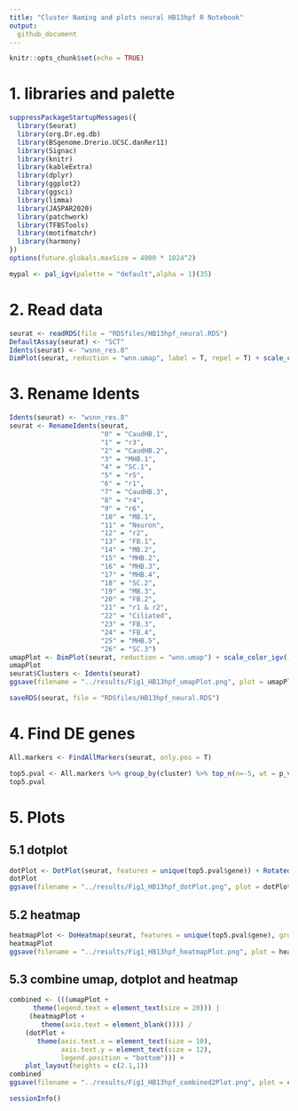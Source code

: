 ```yaml
---
title: "Cluster Naming and plots neural HB13hpf R Notebook"
output: 
  github_document
---
```


```r
knitr::opts_chunk$set(echo = TRUE)
```

# 1. libraries and palette
```r
suppressPackageStartupMessages({
  library(Seurat)
  library(org.Dr.eg.db)
  library(BSgenome.Drerio.UCSC.danRer11)
  library(Signac)
  library(knitr)
  library(kableExtra)
  library(dplyr)
  library(ggplot2)
  library(ggsci)
  library(limma)
  library(JASPAR2020)
  library(patchwork)
  library(TFBSTools)
  library(motifmatchr)
  library(harmony)
})
options(future.globals.maxSize = 4000 * 1024^2)
```

```r
mypal <- pal_igv(palette = "default",alpha = 1)(35)
```


# 2. Read data
```r
seurat <- readRDS(file = "RDSfiles/HB13hpf_neural.RDS")
DefaultAssay(seurat) <- "SCT"
Idents(seurat) <- "wsnn_res.8"
DimPlot(seurat, reduction = "wnn.umap", label = T, repel = T) + scale_color_igv()
```

# 3. Rename Idents
```r
Idents(seurat) <- "wsnn_res.8"
seurat <- RenameIdents(seurat,
                       "0" = "CaudHB.1",
                       "1" = "r3",
                       "2" = "CaudHB.2",
                       "3" = "MHB.1",
                       "4" = "SC.1",
                       "5" = "r5",
                       "6" = "r1",
                       "7" = "CaudHB.3",
                       "8" = "r4",
                       "9" = "r6",
                       "10" = "MB.1",
                       "11" = "Neuron",
                       "12" = "r2",
                       "13" = "FB.1",
                       "14" = "MB.2",
                       "15" = "MHB.2",
                       "16" = "MHB.3",
                       "17" = "MHB.4",
                       "18" = "SC.2",
                       "19" = "MB.3",
                       "20" = "FB.2",
                       "21" = "r1 & r2",
                       "22" = "Ciliated",
                       "23" = "FB.3",
                       "24" = "FB.4",
                       "25" = "MHB.5",
                       "26" = "SC.3")
umapPlot <- DimPlot(seurat, reduction = "wnn.umap") + scale_color_igv()
umapPlot
seurat$Clusters <- Idents(seurat)
ggsave(filename = "../results/Fig1_HB13hpf_umapPlot.png", plot = umapPlot)
```

```r
saveRDS(seurat, file = "RDSfiles/HB13hpf_neural.RDS")
```

# 4. Find DE genes
```r
All.markers <- FindAllMarkers(seurat, only.pos = T)
```

```r
top5.pval <- All.markers %>% group_by(cluster) %>% top_n(n=-5, wt = p_val) %>% top_n(n=5, wt = avg_log2FC)
top5.pval
```

# 5. Plots
## 5.1 dotplot
```r
dotPlot <- DotPlot(seurat, features = unique(top5.pval$gene)) + RotatedAxis()
dotPlot
ggsave(filename = "../results/Fig1_HB13hpf_dotPlot.png", plot = dotPlot)
```

## 5.2 heatmap
```r
heatmapPlot <- DoHeatmap(seurat, features = unique(top5.pval$gene), group.colors = mypal, size = 5, angle = 90) + guides(color = FALSE)
heatmapPlot
ggsave(filename = "../results/Fig1_HB13hpf_heatmapPlot.png", plot = heatmapPlot)
```

## 5.3 combine umap, dotplot and heatmap
```r
combined <- (((umapPlot + 
      theme(legend.text = element_text(size = 20))) |
     (heatmapPlot +
        theme(axis.text = element_blank()))) / 
    (dotPlot + 
       theme(axis.text.x = element_text(size = 10),
             axis.text.y = element_text(size = 12),
             legend.position = "bottom"))) +
    plot_layout(heights = c(2.1,1))
combined
ggsave(filename = "../results/Fig1_HB13hpf_combined2Plot.png", plot = combined)
```


```r
sessionInfo()
```